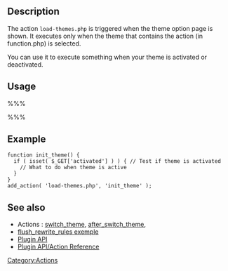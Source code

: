 == Description ==

The action <tt>load-themes.php</tt> is triggered when the theme option page is shown. It executes only when the theme that contains the action (in function.php) is selected.

You can use it to execute something when your theme is activated or deactivated.

== Usage ==
%%% <?php add_action('load-themes.php', $function_to_add); ?> %%%

== Example ==
<pre>
function init_theme() {
  if ( isset( $_GET['activated'] ) ) { // Test if theme is activated
    // What to do when theme is active
  }
}
add_action( 'load-themes.php', 'init_theme' );
</pre>

== See also ==

* Actions : [[Plugin_API/Action_Reference/switch_theme|switch_theme]], [[Plugin_API/Action_Reference/after_switch_theme|after_switch_theme]], 
* [[Function_Reference/flush_rewrite_rules#Examples|flush_rewrite_rules exemple]]
* [[Plugin API]]
* [[Plugin API/Action Reference]]

{{Stub}}
[[Category:Actions]]